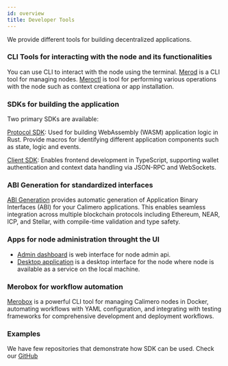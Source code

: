 ```yaml
---
id: overview
title: Developer Tools
---
```


We provide different tools for building decentralized applications.

### CLI Tools for interacting with the node and its functionalities

You can use CLI to interact with the node using the terminal.
[Merod](./CLI/merod) is a CLI tool for managing nodes. [Meroctl](./CLI/meroctl)
is tool for performing various operations with the node such as context
creationa or app installation.

### SDKs for building the application

Two primary SDKs are available:

[Protocol SDK](./SDK/protocol-sdk/protocol-sdk): Used for building WebAssembly
(WASM) application logic in Rust. Provide macros for identifying different
application components such as state, logic and events.

[Client SDK](./SDK/client-sdk/client-ts-sdk): Enables frontend development in
TypeScript, supporting wallet authentication and context data handling via
JSON-RPC and WebSockets.

### ABI Generation for standardized interfaces

[ABI Generation](./abi-generation) provides automatic generation of Application
Binary Interfaces (ABI) for your Calimero applications. This enables seamless
integration across multiple blockchain protocols including Ethereum, NEAR, ICP,
and Stellar, with compile-time validation and type safety.

### Apps for node administration throught the UI

- [Admin dashboard](./apps/admin-dashboard) is web interface for node admin api.
- [Desktop application](./apps/desktop-app) is a desktop interface for the node
  where node is available as a service on the local machine.

### Merobox for workflow automation

[Merobox](./merobox) is a powerful CLI tool for managing Calimero nodes in
Docker, automating workflows with YAML configuration, and integrating with
testing frameworks for comprehensive development and deployment workflows.

### Examples

We have few repositories that demonstrate how SDK can be used. Check our
[GitHub](https://github.com/calimero-network)
